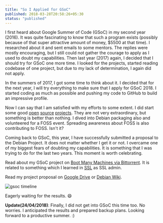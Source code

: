 ```yaml
---
title: "So I Applied for GSoC"
published: 2018-03-28T20:58:26+05:30
status: "published"
---
```




I first heard about Google Summer of Code (GSoC) in my second year (2016). It was quite fascinating to know that such a program exists (possibly because of that super attractive amount of money, $5500 at that time). I researched about it and sent emails to some mentors. The replies were mostly encouraging, but I still could not gather the courage to apply as I used to doubt my capabilities. Then last year (2017) again, I decided that I should try for GSoC one more time. I looked for the projects, started reading codebase of one project, but due to my lack of determination, I again did not apply.

In the summers of 2017, I got some time to think about it. I decided that for the next year, I will try everything to make sure that I apply for GSoC 2018. I started coding as much as possible and pushing my code to GitHub to build an impressive profile.

Now I can say that I am satisfied with my efforts to some extent. I did start some good [open](https://github.com/yashhere/BeautifyMP3) [source](https://github.com/yashhere/ConMan) [projects](https://github.com/yashhere/Goofy). They are not very extraordinary, but something is better than nothing. I dived into Debian packaging also and volunteered for a FOSS event. Spreading awareness about FOSS is also contributing to FOSS. Isn't it?

Coming back to GSoC, this year, I have successfully submitted a proposal to the Debian Project. It does not matter whether I get it or not. I overcame one of my biggest fears of doubting my capabilities. It is something that I was trying to do for the last two years. This moment is worth celebrating.

Read about my GSoC project on [Boot Many Machines via Bittorrent](https://wiki.debian.org/SummerOfCode2018/Projects#SummerOfCode2018.2FProjects.2FBootTorrent.Boot_many_machines_via_bittorrent). It is related to something which I learned in [SSL](http://athena.nitc.ac.in/) as SSL admin.

Read my project proposal on [Google Drive](https://docs.google.com/document/d/1N7wcc6rwFuauTS-jH2JuLDnZIX0w79AzTPSvSJU3PtA/edit?usp=sharing) or [Debian Wiki](https://wiki.debian.org/YashAgarwal/GSoCProposal).

![gsoc timeline](/posts/gsoc-timeline.png "gsoc timeline")

Eagerly waiting for the results. :smile:

**Update(24/04/2018)**: Finally, I did not get into GSoC this time too. No worries. I anticipated the results and prepared backup plans. Looking forward to a productive summer. :)
